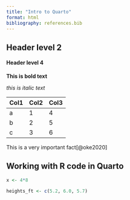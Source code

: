 ```yaml
---
title: "Intro to Quarto"
format: html
bibliography: references.bib
---
```


## Header level 2

#### Header level 4

**This is bold text**

*this is italic text*

| Col1 | Col2 | Col3 |
|------|------|------|
| a    | 1    | 4    |
| b    | 2    | 5    |
| c    | 3    | 6    |

This is a very important fact[@oke2020]

## Working with R code in Quarto
```r
x <- 4*8

heights_ft <- c(5.2, 6.0, 5.7)
```

